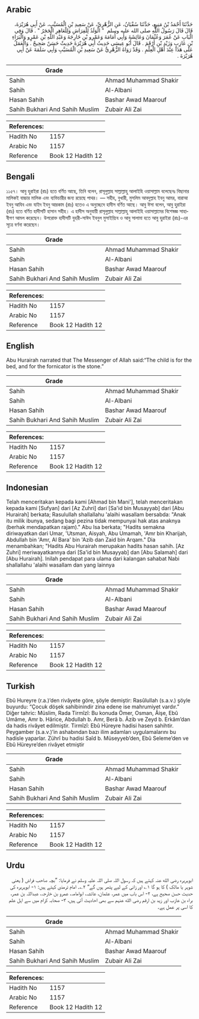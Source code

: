 ## Arabic


<div dir="rtl" lang="ar" style={{fontSize:'larger',backgroundColor:'#f8f9fa',padding:20}}>
حَدَّثَنَا أَحْمَدُ بْنُ مَنِيعٍ، حَدَّثَنَا سُفْيَانُ، عَنِ الزُّهْرِيِّ، عَنْ سَعِيدِ بْنِ الْمُسَيَّبِ، عَنْ أَبِي هُرَيْرَةَ، قَالَ قَالَ رَسُولُ اللَّهِ صلى الله عليه وسلم ‏ "‏ الْوَلَدُ لِلْفِرَاشِ وَلِلْعَاهِرِ الْحَجَرُ ‏"‏ ‏.‏ قَالَ وَفِي الْبَابِ عَنْ عُمَرَ وَعُثْمَانَ وَعَائِشَةَ وَأَبِي أُمَامَةَ وَعَمْرِو بْنِ خَارِجَةَ وَعَبْدِ اللَّهِ بْنِ عَمْرٍو وَالْبَرَاءِ بْنِ عَازِبٍ وَزَيْدِ بْنِ أَرْقَمَ ‏.‏ قَالَ أَبُو عِيسَى حَدِيثُ أَبِي هُرَيْرَةَ حَدِيثٌ حَسَنٌ صَحِيحٌ ‏.‏ وَالْعَمَلُ عَلَى هَذَا عِنْدَ أَهْلِ الْعِلْمِ ‏.‏ وَقَدْ رَوَاهُ الزُّهْرِيُّ عَنْ سَعِيدِ بْنِ الْمُسَيَّبِ وَأَبِي سَلَمَةَ عَنْ أَبِي هُرَيْرَةَ ‏.‏
</div>
<div style={{backgroundColor:'#f8f9fa',padding:20, marginBottom: 10}}><table> <thead> <tr> <th>Grade</th> <th></th> </tr> </thead> <tbody> <tr><td>Sahih</td><td>Ahmad Muhammad Shakir</td></tr><tr><td>Sahih</td><td>Al-Albani</td></tr><tr><td>Hasan Sahih</td><td>Bashar Awad Maarouf</td></tr><tr><td>Sahih Bukhari And Sahih Muslim</td><td>Zubair Ali Zai</td></tr></tbody></table><table> <thead> <tr> <th>References:</th> <th></th> </tr> </thead> <tbody><tr><td>Hadith No</td><td>1157</td></tr><tr><td>Arabic No</td><td>1157</td></tr><tr><td>Reference</td><td>Book 12 Hadith 12</td></tr></tbody></table></div>

## Bengali


<div dir="ltr" lang="bn" style={{fontSize:'larger',backgroundColor:'#f8f9fa',padding:20}}>
১১৫৭। আবু হুরাইরা (রাঃ) হতে বর্ণিত আছে, তিনি বলেন, রাসূলুল্লাহ সাল্লাল্লাহু আলাইহি ওয়াসাল্লাম বলেছেনঃ বিছানার মালিকই বাচ্চার মালিক এবং ব্যভিচারীর জন্য রয়েছে পাথর। — সহীহ, বুখারী, মুসলিম আবদুল্লাহ ইবনু আমর, বারাআ ইবনু আযিব এবং যাইদ ইবনু আরকাম (রাঃ) হতেও এ অনুচ্ছেদে হাদীস বর্ণিত আছে। আবু ঈসা বলেন, আবু হুরাইরা (রাঃ) হতে বর্ণিত হাদীসটি হাসান সহীহ। এ হাদীস অনুযায়ী রাসূলুল্লাহ সাল্লাল্লাহু আলাইহি ওয়াসাল্লামের বিশেষজ্ঞ সাহাবীগণ আমল করেছেন। উপরোক্ত হাদীসটি যুহরী-সাঈদ ইবনুল মুসাইয়্যিব ও আবু সালামা হতে আবু হুরাইরা (রাঃ)-এর সূত্রে বর্ণনা করেছেন।
</div>
<div style={{backgroundColor:'#f8f9fa',padding:20, marginBottom: 10}}><table> <thead> <tr> <th>Grade</th> <th></th> </tr> </thead> <tbody> <tr><td>Sahih</td><td>Ahmad Muhammad Shakir</td></tr><tr><td>Sahih</td><td>Al-Albani</td></tr><tr><td>Hasan Sahih</td><td>Bashar Awad Maarouf</td></tr><tr><td>Sahih Bukhari And Sahih Muslim</td><td>Zubair Ali Zai</td></tr></tbody></table><table> <thead> <tr> <th>References:</th> <th></th> </tr> </thead> <tbody><tr><td>Hadith No</td><td>1157</td></tr><tr><td>Arabic No</td><td>1157</td></tr><tr><td>Reference</td><td>Book 12 Hadith 12</td></tr></tbody></table></div>

## English


<div dir="ltr" lang="en" style={{fontSize:'larger',backgroundColor:'#f8f9fa',padding:20}}>
Abu Hurairah narrated that The Messenger of Allah said:“The child is for the bed, and for the fornicator is the stone.”
</div>
<div style={{backgroundColor:'#f8f9fa',padding:20, marginBottom: 10}}><table> <thead> <tr> <th>Grade</th> <th></th> </tr> </thead> <tbody> <tr><td>Sahih</td><td>Ahmad Muhammad Shakir</td></tr><tr><td>Sahih</td><td>Al-Albani</td></tr><tr><td>Hasan Sahih</td><td>Bashar Awad Maarouf</td></tr><tr><td>Sahih Bukhari And Sahih Muslim</td><td>Zubair Ali Zai</td></tr></tbody></table><table> <thead> <tr> <th>References:</th> <th></th> </tr> </thead> <tbody><tr><td>Hadith No</td><td>1157</td></tr><tr><td>Arabic No</td><td>1157</td></tr><tr><td>Reference</td><td>Book 12 Hadith 12</td></tr></tbody></table></div>

## Indonesian


<div dir="ltr" lang="id" style={{fontSize:'larger',backgroundColor:'#f8f9fa',padding:20}}>
Telah menceritakan kepada kami [Ahmad bin Mani'], telah menceritakan kepada kami [Sufyan] dari [Az Zuhri] dari [Sa'id bin Musayyab] dari [Abu Hurairah] berkata; Rasulullah shallallahu 'alaihi wasallam bersabda: "Anak itu milik ibunya, sedang bagi pezina tidak mempunyai hak atas anaknya (berhak mendapatkan rajam)." Abu Isa berkata; "Hadits semakna diriwayatkan dari Umar, 'Utsman, Aisyah, Abu Umamah, 'Amr bin Kharijah, Abdullah bin 'Amr, Al Bara' bin 'Azib dan Zaid bin Arqam." Dia menambahkan; "Hadits Abu Hurairah merupakan hadits hasan sahih. [Az Zuhri] meriwayatkannya dari [Sa'id bin Musayyab] dan [Abu Salamah] dari [Abu Hurairah]. Inilah pendapat para ulama dari kalangan sahabat Nabi shallallahu 'alaihi wasallam dan yang lainnya
</div>
<div style={{backgroundColor:'#f8f9fa',padding:20, marginBottom: 10}}><table> <thead> <tr> <th>Grade</th> <th></th> </tr> </thead> <tbody> <tr><td>Sahih</td><td>Ahmad Muhammad Shakir</td></tr><tr><td>Sahih</td><td>Al-Albani</td></tr><tr><td>Hasan Sahih</td><td>Bashar Awad Maarouf</td></tr><tr><td>Sahih Bukhari And Sahih Muslim</td><td>Zubair Ali Zai</td></tr></tbody></table><table> <thead> <tr> <th>References:</th> <th></th> </tr> </thead> <tbody><tr><td>Hadith No</td><td>1157</td></tr><tr><td>Arabic No</td><td>1157</td></tr><tr><td>Reference</td><td>Book 12 Hadith 12</td></tr></tbody></table></div>

## Turkish


<div dir="ltr" lang="tr" style={{fontSize:'larger',backgroundColor:'#f8f9fa',padding:20}}>
Ebû Hureyre (r.a.)’den rivâyete göre, şöyle demiştir: Rasûlullah (s.a.v.) şöyle buyurdu: “Çocuk döşek sahibinindir zina edene ise mahrumiyet vardır.” Diğer tahric: Müslim, Rada Tirmîzî: Bu konuda Ömer, Osman, Âişe, Ebû Umâme, Amr b. Hârice, Abdullah b. Amr, Berâ b. Âzib ve Zeyd b. Erkâm’dan da hadis rivâyet edilmiştir. Tirmîzî: Ebû Hüreyre hadisi hasen sahihtir. Peygamber (s.a.v.)’in ashabından bazı ilim adamları uygulamalarını bu hadisle yaparlar. Zührî bu hadisi Saîd b. Müseyyeb’den, Ebû Seleme’den ve Ebû Hüreyre’den rivâyet etmiştir
</div>
<div style={{backgroundColor:'#f8f9fa',padding:20, marginBottom: 10}}><table> <thead> <tr> <th>Grade</th> <th></th> </tr> </thead> <tbody> <tr><td>Sahih</td><td>Ahmad Muhammad Shakir</td></tr><tr><td>Sahih</td><td>Al-Albani</td></tr><tr><td>Hasan Sahih</td><td>Bashar Awad Maarouf</td></tr><tr><td>Sahih Bukhari And Sahih Muslim</td><td>Zubair Ali Zai</td></tr></tbody></table><table> <thead> <tr> <th>References:</th> <th></th> </tr> </thead> <tbody><tr><td>Hadith No</td><td>1157</td></tr><tr><td>Arabic No</td><td>1157</td></tr><tr><td>Reference</td><td>Book 12 Hadith 12</td></tr></tbody></table></div>

## Urdu


<div dir="rtl" lang="ur" style={{fontSize:'larger',backgroundColor:'#f8f9fa',padding:20}}>
ابوہریرہ رضی الله عنہ کہتے ہیں کہ رسول اللہ صلی اللہ علیہ وسلم نے فرمایا: ”بچہ صاحب فراش ( یعنی شوہر یا مالک ) کا ہو گا ۱؎ اور زانی کے لیے پتھر ہوں گے“ ۲؎۔ امام ترمذی کہتے ہیں: ۱- ابوہریرہ کی حدیث حسن صحیح ہے، ۲- اس باب میں عمر، عثمان، عائشہ، ابوامامہ، عمرو بن خارجہ، عبداللہ بن عمر، براء بن عازب اور زید بن ارقم رضی الله عنہم سے بھی احادیث آئی ہیں، ۳- صحابہ کرام میں سے اہل علم کا اسی پر عمل ہے۔
</div>
<div style={{backgroundColor:'#f8f9fa',padding:20, marginBottom: 10}}><table> <thead> <tr> <th>Grade</th> <th></th> </tr> </thead> <tbody> <tr><td>Sahih</td><td>Ahmad Muhammad Shakir</td></tr><tr><td>Sahih</td><td>Al-Albani</td></tr><tr><td>Hasan Sahih</td><td>Bashar Awad Maarouf</td></tr><tr><td>Sahih Bukhari And Sahih Muslim</td><td>Zubair Ali Zai</td></tr></tbody></table><table> <thead> <tr> <th>References:</th> <th></th> </tr> </thead> <tbody><tr><td>Hadith No</td><td>1157</td></tr><tr><td>Arabic No</td><td>1157</td></tr><tr><td>Reference</td><td>Book 12 Hadith 12</td></tr></tbody></table></div>
